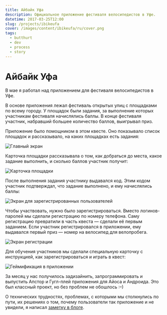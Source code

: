 ```yaml
---
title: Айбайк Уфа
description: Официальное приложение фестиваля велосипедистов в Уфе.
datetime: 2017-03-25T12:00
slug: /projects/ibikeufa
cover: /images/content/ibikeufa/ru/cover.png
tags:
  - butthurt
  - dev
  - process
  - story
---
```


# Айбайк Уфа

В мае я работал над приложением для фестиваля велосипедистов в Уфе.

В основе приложения лежал фестиваль открытых улиц с площадками по всему городу. У площадок были задания, за выполнение которых участникам фестиваля начислялись баллы. В конце фестиваля участник, набравший большее количество баллов, выигрывал приз.

Приложение было помощником в этом квесте. Оно показывало список площадок и рассказывало, на каких площадках есть задания:

![Главный экран](/images/content/ibikeufa/ru/list.jpg?limited)

Карточка площадки рассказывала о том, как добраться до места, какое задание выполнить, и сколько баллов участник получит:

![Карточка площадки](/images/content/ibikeufa/ru/place.jpg?limited)

После выполнения задания участнику выдавался код. Этим кодом участник подтверждал, что задание выполнено, и ему начислялись баллы:

![Экран для зарегистрированных пользователей](/images/content/ibikeufa/ru/after-code.jpg?limited)

Чтобы участвовать, нужно было зарегистрироваться. Вместо логинов-паролей мы сделали регистрацию по номеру телефона. Саму регистрацию превратили в часть квеста — сделали её первым заданием. Если участник регистрировался в приложении, ему выдавался первый приз — номер на велосипед для велопробега.

![Экран регистрации](/images/content/ibikeufa/ru/register.jpg?limited)

Для обучения участников мы сделали специальную карточку с инструкцией, как зарегистрироваться и играть в квест:

![Геймификация в приложении](/images/content/ibikeufa/ru/manual.jpg?limited)

За месяц у нас получилось задизайнить, запрограммировать и выпустить Апстор и Гугл-плей приложения для Айоса и Андроида. Это был классный проект, но без проблем не обошлось <nobr>:–)</nobr>

О технических трудностях, проблемах, с которыми мы столкнулись по пути, их решениях о том, почему пользователи так приложение и не увидели, я написал [заметку в блоге](/blog/ibikeufa).
